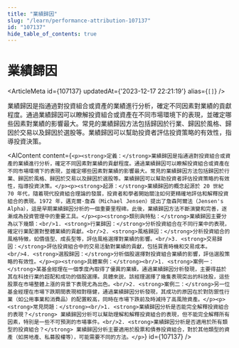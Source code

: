 ```yaml
---
title: "業績歸因"
slug: "/learn/performance-attribution-107137"
id: "107137"
hide_table_of_contents: true
---
```



# 業績歸因

<ArticleMeta id={107137} updatedAt={'2023-12-17 22:21:19'} alias={`[]`} />
<div className='border-solid border-b border-t-0 my-4 border-[var(--ifm-color-gray-300)]' />

業績歸因是指通過對投資組合或資產的業績進行分析，確定不同因素對業績的貢獻程度。通過業績歸因可以瞭解投資組合或資產在不同市場環境下的表現，並確定哪些因素對業績的影響最大。常見的業績歸因方法包括歸因於行業、歸因於風格、歸因於交易以及歸因於選股等。業績歸因可以幫助投資者評估投資策略的有效性，指導投資決策。

<AIContent content={`<p><strong>定義：</strong>業績歸因是指通過對投資組合或資產的業績進行分析，確定不同因素對業績的貢獻程度。通過業績歸因可以瞭解投資組合或資產在不同市場環境下的表現，並確定哪些因素對業績的影響最大。常見的業績歸因方法包括歸因於行業、歸因於風格、歸因於交易以及歸因於選股等。業績歸因可以幫助投資者評估投資策略的有效性，指導投資決策。</p><p><strong>起源：</strong>業績歸因的概念起源於 20 世紀 70 年代，隨着現代投資組合理論的發展，投資者和學者開始關注如何更精確地評估和解釋投資組合的表現。1972 年，邁克爾·詹森（Michael Jensen）提出了詹森阿爾法（Jensen's Alpha），這是早期業績歸因分析的一個重要里程碑。此後，業績歸因方法不斷演變和完善，逐漸成為投資管理中的重要工具。</p><p><strong>類別與特點：</strong>業績歸因主要分為以下幾類：<br/>1. <strong>行業歸因：</strong>分析投資組合在不同行業中的表現，確定行業配置對整體業績的貢獻。<br/>2. <strong>風格歸因：</strong>分析投資組合的風格特徵，如價值型、成長型等，評估風格選擇對業績的影響。<br/>3. <strong>交易歸因：</strong>評估投資組合中的交易活動對業績的貢獻，包括買賣時機和交易成本。<br/>4. <strong>選股歸因：</strong>分析個股選擇對投資組合業績的影響，評估選股策略的有效性。</p><p><strong>具體案例：</strong><br/>1. <strong>案例一：</strong>某基金經理在一個季度內取得了優異的業績，通過業績歸因分析發現，主要得益於其在科技行業的超配和成功的個股選擇。具體來説，該經理選擇了幾隻表現突出的科技股，這些股票在市場整體上漲的背景下表現尤為出色。<br/>2. <strong>案例二：</strong>另一位基金經理在市場下跌期間表現相對穩健，通過業績歸因分析發現，其成功的原因在於對防禦性行業（如公用事業和消費品）的配置較高，同時在市場下跌前及時減持了高風險資產。</p><p><strong>常見問題：</strong><br/>1. <strong>業績歸因分析是否能完全解釋投資組合的表現？</strong> 業績歸因分析可以幫助理解和解釋投資組合的表現，但不能完全解釋所有因素，特別是一些不可預測的市場事件。<br/>2. <strong>業績歸因分析是否適用於所有類型的投資組合？</strong> 業績歸因分析主要適用於股票和債券投資組合，對於其他類型的資產（如房地產、私募股權等），可能需要不同的方法。</p>`} id={107137} />
